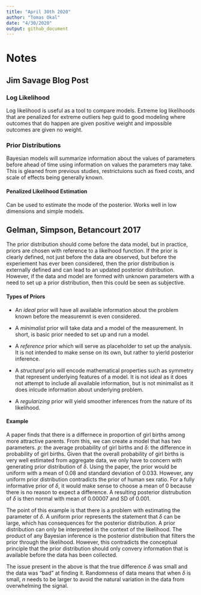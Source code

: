 ```yaml
---
title: "April 30th 2020"
author: "Tomas Okal"
date: "4/30/2020"
output: github_document
---
```


# Notes

## Jim Savage Blog Post

### Log Likelihood

Log likelihood is useful as a tool to compare models. Extreme log likelihoods that are penalized for extreme outliers hep guid to good modeling where outcomes that do happen are given positive weight and impossible outcomes are given no weight.

### Prior Distributions

Bayesian models will summarize information about the values of parameters before ahead of time using information on values the parameters may take. This is gleaned from previous studies, restrictuions such as fixed costs, and scale of effects being generally known.

#### Penalized Likelihood Estimation

Can be used to estimate the mode of the posterior. Works well in low dimensions and simple models. 

## Gelman, Simpson, Betancourt 2017

The prior distribution should come before the data model, but in practice, priors are chosen with reference to a likelhood function. If the prior is clearly defined, not just before the data are observed, but before the experiement has ever been considered, then the prior distribution is externally defined and can lead to an updated posterior distribution. However, if the data and model are formed with unknown parameters with a need to set up a prior distribution, then this could be seen as subjective. 

#### Types of Priors

* An *ideal* prior will have all available information about the problem known before the measuremnt is even considered.

* A *minimalist* prior will take data and a model of the measurement. In short, is basic prior needed to set up and run a model. 

* A *reference* prior which will serve as placeholder to set up the analysis. It is not intended to make sense on its own, but rather to yierld posterior inference. 

* A *structural* prio will encode mathematical properties such as symmetry that represent underlying features of a model. It is not ideal as it does not attempt to include all available information, but is not minimalist as it does inlcude information about underlying problem. 

* A *regularizing* prior will yield smoother inferences from the nature of its likelihood.

#### Example

A paper finds that there is a differnece in proportion of girl births among more attractive parents. From this, we can create a model that has two parameters. *p*: the average probability of girl births and *δ*: the difference in probability of girl births. Given that the overall probability of girl births is very well estimated from aggregate data, we only have to concern with generating prior distribution of *δ*. Using the paper, the prior would be uniform with a mean of 0.08 and standard deviation of 0.033. However, any uniform prior distribution contradicts the prior of human sex ratio. For a fully informative prior of *δ*, it would make sense to choose a mean of 0 because there is no reason to expect a difference. A resulting posterior distrubution of *δ* is then normal with mean of 0.00007 and SD of 0.001.

The point of this example is that there is a problem with estimating the parameter of *δ*. A uniform prior represents the statement that *δ* can be large, which has consequences for the posterior distribution. A prior distribution can only be interpreted in the context of the likelihood. The product of any Bayesian inference is the posterior distribution that filters the prior through the likelihood. However, this contradicts the conceptual principle that the prior distribution should only convery information that is available before the data has been collected.

The issue present in the above is that the true difference *δ* was small and the data was "bad" at finding it. Randomness of data means that when *δ* is small, *n* needs to be larger to avoid the natural variation in the data from overwhelming the signal. 